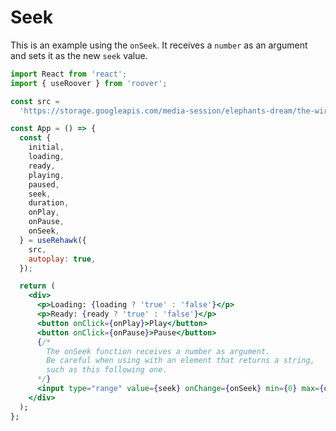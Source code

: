 # Seek

This is an example using the `onSeek`. It receives a `number` as an argument and sets it as the new `seek` value.

```jsx
import React from 'react';
import { useRoover } from 'roover';

const src =
  'https://storage.googleapis.com/media-session/elephants-dream/the-wires.mp3';

const App = () => {
  const {
    initial,
    loading,
    ready,
    playing,
    paused,
    seek,
    duration,
    onPlay,
    onPause,
    onSeek,
  } = useRehawk({
    src,
    autoplay: true,
  });

  return (
    <div>
      <p>Loading: {loading ? 'true' : 'false'}</p>
      <p>Ready: {ready ? 'true' : 'false'}</p>
      <button onClick={onPlay}>Play</button>
      <button onClick={onPause}>Pause</button>
      {/*
        The onSeek function receives a number as argument.
        Be careful when using with an element that returns a string,
        such as this following one.
      */}
      <input type="range" value={seek} onChange={onSeek} min={0} max={duration}>
    </div>
  );
};
```
